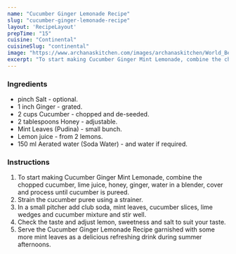 ---
name: "Cucumber Ginger Lemonade Recipe"
slug: "cucumber-ginger-lemonade-recipe"
layout: 'RecipeLayout'
prepTime: "15"
cuisine: "Continental"
cuisineSlug: "continental"
image: "https://www.archanaskitchen.com/images/archanaskitchen/World_Beverages/Cucumber_mint_ginger_lemonade_Recipe.jpg"
excerpt: "To start making Cucumber Ginger Mint Lemonade, combine the chopped cucumber, lime juice, honey, ginger, water in a blender, cover and process until cucumber is pureed"
---

### Ingredients

- pinch Salt - optional.
- 1 inch Ginger - grated.
- 2 cups Cucumber - chopped and de-seeded.
- 2 tablespoons Honey - adjustable.
- Mint Leaves (Pudina) - small bunch.
- Lemon juice - from 2 lemons.
- 150 ml Aerated water (Soda Water) - and water if required.

### Instructions

1. To start making Cucumber Ginger Mint Lemonade, combine the chopped cucumber, lime juice, honey, ginger, water in a blender, cover and process until cucumber is pureed.
1. Strain the cucumber puree using a strainer.
1.  In a small pitcher add club soda, mint leaves, cucumber slices, lime wedges and cucumber mixture and stir well.
1. Check the taste and adjust lemon, sweetness and salt to suit your taste.
1. Serve the Cucumber Ginger Lemonade Recipe garnished with some more mint leaves as a delicious refreshing drink during summer afternoons.

